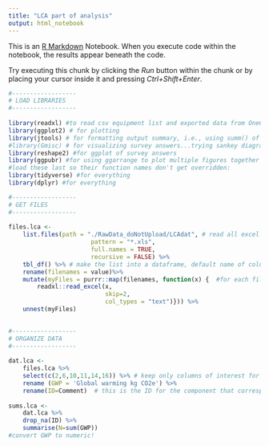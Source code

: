 ```yaml
---
title: "LCA part of analysis"
output: html_notebook
---
```


This is an [R Markdown](http://rmarkdown.rstudio.com) Notebook. When you execute code within the notebook, the results appear beneath the code. 

Try executing this chunk by clicking the *Run* button within the chunk or by placing your cursor inside it and pressing *Ctrl+Shift+Enter*. 

```r
#------------------
# LOAD LIBRARIES
#------------------
 
library(readxl) #to read csv equipment list and exported data from OneClick
library(ggplot2) # for plotting
library(jtools) # for formatting output summary, i.e., using summ() of models
#library(Gmisc) # for visualizing survey answers...trying sankey diagrams
library(reshape2) #for ggplot of survey answers
library(ggpubr) #for using ggarrange to plot multiple figures together 
#load these last so their function names don't get overridden:
library(tidyverse) #for everything 
library(dplyr) #for everything 
```


```r
#------------------
# GET FILES
#------------------
 
files.lca <- 
    list.files(path = "./RawData_doNotUpload/LCAdat", # read all excel fileNAMES from the folder
                       pattern = "*.xls",
                       full.names = TRUE,
                       recursive = FALSE) %>% 
    tbl_df() %>% # make the list into a dataframe, default name of column is "value"
    rename(filenames = value)%>%
    mutate(myFiles = purrr::map(filenames, function(x) {  #for each filename, read in the file (gets nested)
        readxl::read_excel(x,
                           skip=2,
                           col_types = "text")})) %>% 
    unnest(myFiles) 
 

#------------------
# ORGANIZE DATA
#------------------ 
 
dat.lca <-
    files.lca %>%
    select(c(2,6,10,11,14,16)) %>% # keep only columns of interest for this analysis
    rename (GWP = 'Global warming kg CO2e') %>%  
    rename(ID=Comment)  # this is the ID for the component that corresponds with spreadsheet naming convention
  
sums.lca <-
    dat.lca %>%
    drop_na(ID) %>%
    summarise(N=sum(GWP))
#convert GWP to numeric!

    
    
```

